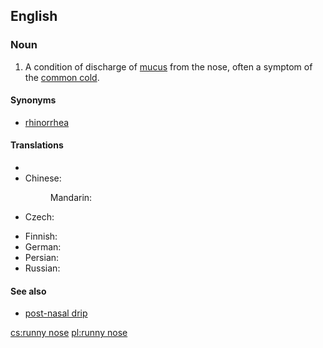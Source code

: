 ==English==
{{wikipedia|rhinorrhea}}

===Noun===
{{en-noun|sg=[[runny]] [[nose]]}}

# A condition of discharge of [[mucus]] from the nose, often a symptom of the [[common cold]].

====Synonyms====
* [[rhinorrhea]]

====Translations====
{{trans-top|condition of discharge of mucus from the nose}}
* {{trreq|ca}}
* Chinese:
*: Mandarin: {{t-|cmn|流鼻涕|tr=liú bítì|sc=Hani}}
* Czech: {{t+|cs|rýma|f}}
{{trans-mid}}
* Finnish: {{t-|fi|vuotava}} {{t+|fi|nenä}}
* German: {{qualifier|rare}} {{t|de|Triefnase}}
* Persian: {{t|fa|آب ریزِشِ بینی|sc=fa-Arab}}
* Russian: {{t+|ru|насморк|m|tr=násmork}}
{{trans-bottom}}

====See also====
* [[post-nasal drip]]

[[cs:runny nose]]
[[pl:runny nose]]